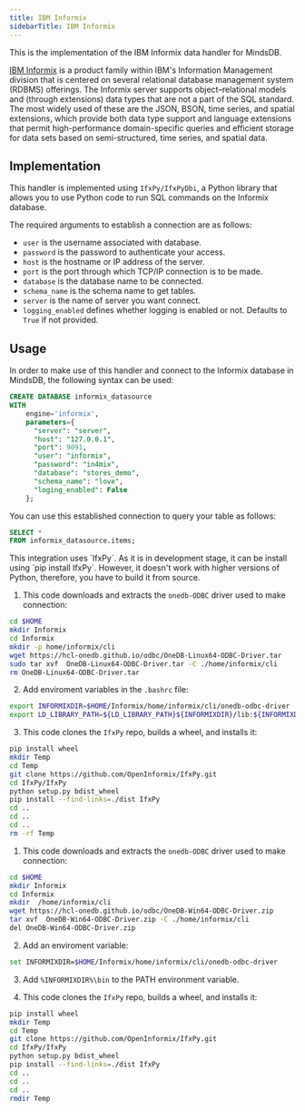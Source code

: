 ```yaml
---
title: IBM Informix
sidebarTitle: IBM Informix
---
```


This is the implementation of the IBM Informix data handler for MindsDB.

[IBM Informix](https://www.ibm.com/products/informix) is a product family within IBM's Information Management division that is centered on several relational database management system (RDBMS) offerings. The Informix server supports object–relational models and (through extensions) data types that are not a part of the SQL standard. The most widely used of these are the JSON, BSON, time series, and spatial extensions, which provide both data type support and language extensions that permit high-performance domain-specific queries and efficient storage for data sets based on semi-structured, time series, and spatial data.

## Implementation

This handler is implemented using `IfxPy/IfxPyDbi`, a Python library that allows you to use Python code to run SQL commands on the Informix database.

The required arguments to establish a connection are as follows:

* `user` is the username associated with database.
* `password` is the password to authenticate your access.
* `host` is the hostname or IP address of the server.
* `port` is the port through which TCP/IP connection is to be made.
* `database` is the database name to be connected.
* `schema_name` is the schema name to get tables.
* `server` is the name of server you want connect.
* `logging_enabled` defines whether logging is enabled or not. Defaults to `True` if not provided.

## Usage

In order to make use of this handler and connect to the Informix database in MindsDB, the following syntax can be used:

```sql
CREATE DATABASE informix_datasource
WITH
    engine='informix',
    parameters={
      "server": "server",
      "host": "127.0.0.1",
      "port": 9091,
      "user": "informix",
      "password": "in4mix",
      "database": "stores_demo",
      "schema_name": "love",
      "loging_enabled": False
    };
```

You can use this established connection to query your table as follows:

```sql
SELECT *
FROM informix_datasource.items;
```

<Note>
This integration uses `IfxPy`. As it is in development stage, it can be install using `pip install IfxPy`. However, it doesn't work with higher versions of Python, therefore, you have to build it from source.

<AccordionGroup>

<Accordion title="On Linux">

1. This code downloads and extracts the `onedb-ODBC` driver used to make connection:
```bash
cd $HOME
mkdir Informix
cd Informix
mkdir -p home/informix/cli
wget https://hcl-onedb.github.io/odbc/OneDB-Linux64-ODBC-Driver.tar
sudo tar xvf  OneDB-Linux64-ODBC-Driver.tar -C ./home/informix/cli
rm OneDB-Linux64-ODBC-Driver.tar
```

2. Add enviroment variables in the `.bashrc` file:
```bash
export INFORMIXDIR=$HOME/Informix/home/informix/cli/onedb-odbc-driver
export LD_LIBRARY_PATH=${LD_LIBRARY_PATH}${INFORMIXDIR}/lib:${INFORMIXDIR}/lib/esql:${INFORMIXDIR}/lib/cli
```

3. This code clones the `IfxPy` repo, builds a wheel, and installs it:
```bash
pip install wheel
mkdir Temp
cd Temp
git clone https://github.com/OpenInformix/IfxPy.git
cd IfxPy/IfxPy
python setup.py bdist_wheel
pip install --find-links=./dist IfxPy
cd ..
cd ..
cd ..
rm -rf Temp
```

</Accordion>

<Accordion title="On Windows">

1. This code downloads and extracts the `onedb-ODBC` driver used to make connection:
```bash
cd $HOME
mkdir Informix
cd Informix
mkdir  /home/informix/cli
wget https://hcl-onedb.github.io/odbc/OneDB-Win64-ODBC-Driver.zip
tar xvf  OneDB-Win64-ODBC-Driver.zip -C ./home/informix/cli
del OneDB-Win64-ODBC-Driver.zip
```

2. Add an enviroment variable:
```bash
set INFORMIXDIR=$HOME/Informix/home/informix/cli/onedb-odbc-driver
```

3. Add `%INFORMIXDIR%\bin` to the PATH environment variable.

4. This code clones the `IfxPy` repo, builds a wheel, and installs it:
```bash
pip install wheel
mkdir Temp
cd Temp
git clone https://github.com/OpenInformix/IfxPy.git
cd IfxPy/IfxPy
python setup.py bdist_wheel
pip install --find-links=./dist IfxPy
cd ..
cd ..
cd ..
rmdir Temp
```

</Accordion>

</AccordionGroup>
</Note>
